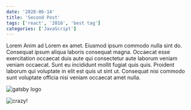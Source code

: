 ```yaml
---
date: '2020-06-14'
title: 'Second Post'
tags: ['react', '2018', 'best tag']
categories: ['JavaScript']
---
```


Lorem Anim ad Lorem ex amet. Eiusmod ipsum commodo nulla sint do. Consequat ipsum aliqua laboris consequat magna. Occaecat esse exercitation occaecat duis aute qui consectetur aute laborum veniam veniam occaecat. Sunt eu incididunt mollit fugiat quis quis. Proident laborum qui voluptate in elit est quis ut sint ut. Consequat nisi commodo sunt voluptate officia nisi veniam occaecat amet nulla.

![gatsby logo](./gatsby-icon.png)

![crazy!](./crazy.gif)
